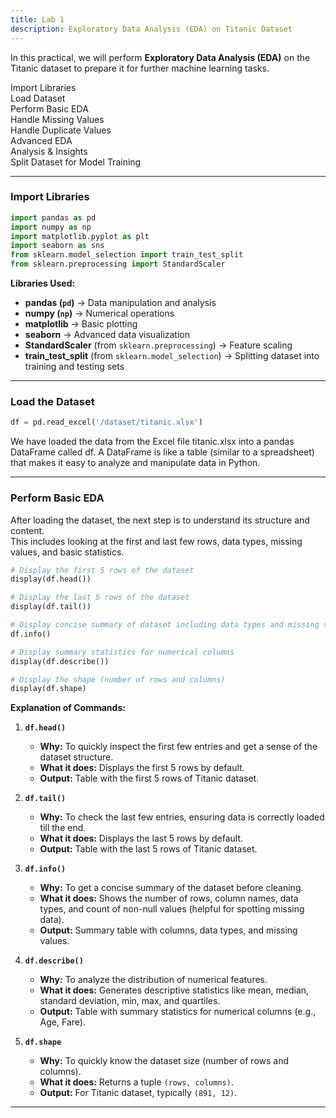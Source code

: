 ```yaml
---
title: Lab 1
description: Exploratory Data Analysis (EDA) on Titanic Dataset
---
```


In this practical, we will perform **Exploratory Data Analysis (EDA)** on the Titanic dataset to prepare it for further machine learning tasks.

<div className="fd-steps">
  <div className="fd-step py-2">Import Libraries</div>
  <div className="fd-step py-2">Load Dataset</div>
  <div className="fd-step py-2">Perform Basic EDA</div>
  <div className="fd-step py-2">Handle Missing Values</div>
  <div className="fd-step py-2">Handle Duplicate Values</div>
  <div className="fd-step py-2">Advanced EDA</div>
  <div className="fd-step py-2">Analysis & Insights</div>
  <div className="fd-step py-2">Split Dataset for Model Training</div>
</div>

---

### Import Libraries

```py title="Importing Libraries"
import pandas as pd
import numpy as np
import matplotlib.pyplot as plt
import seaborn as sns
from sklearn.model_selection import train_test_split
from sklearn.preprocessing import StandardScaler
```

**Libraries Used:**

- **pandas (`pd`)** → Data manipulation and analysis
- **numpy (`np`)** → Numerical operations
- **matplotlib** → Basic plotting
- **seaborn** → Advanced data visualization
- **StandardScaler** (from `sklearn.preprocessing`) → Feature scaling
- **train_test_split** (from `sklearn.model_selection`) → Splitting dataset into training and testing sets

---

### Load the Dataset

```py title="Importing Dataset"
df = pd.read_excel('/dataset/titanic.xlsx')
```

We have loaded the data from the Excel file titanic.xlsx into a pandas DataFrame called df. A DataFrame is like a table (similar to a spreadsheet) that makes it easy to analyze and manipulate data in Python.

---

### Perform Basic EDA

After loading the dataset, the next step is to understand its structure and content.  
This includes looking at the first and last few rows, data types, missing values, and basic statistics.

```py title="Basic EDA"
# Display the first 5 rows of the dataset
display(df.head())

# Display the last 5 rows of the dataset
display(df.tail())

# Display concise summary of dataset including data types and missing values
df.info()

# Display summary statistics for numerical columns
display(df.describe())

# Display the shape (number of rows and columns)
display(df.shape)
```

**Explanation of Commands:**

1. **`df.head()`**
   - **Why:** To quickly inspect the first few entries and get a sense of the dataset structure.
   - **What it does:** Displays the first 5 rows by default.
   - **Output:** Table with the first 5 rows of Titanic dataset.

2. **`df.tail()`**
   - **Why:** To check the last few entries, ensuring data is correctly loaded till the end.
   - **What it does:** Displays the last 5 rows by default.
   - **Output:** Table with the last 5 rows of Titanic dataset.

3. **`df.info()`**
   - **Why:** To get a concise summary of the dataset before cleaning.
   - **What it does:** Shows the number of rows, column names, data types, and count of non-null values (helpful for spotting missing data).
   - **Output:** Summary table with columns, data types, and missing values.

4. **`df.describe()`**
   - **Why:** To analyze the distribution of numerical features.
   - **What it does:** Generates descriptive statistics like mean, median, standard deviation, min, max, and quartiles.
   - **Output:** Table with summary statistics for numerical columns (e.g., Age, Fare).

5. **`df.shape`**
   - **Why:** To quickly know the dataset size (number of rows and columns).
   - **What it does:** Returns a tuple `(rows, columns)`.
   - **Output:** For Titanic dataset, typically `(891, 12)`.

---
